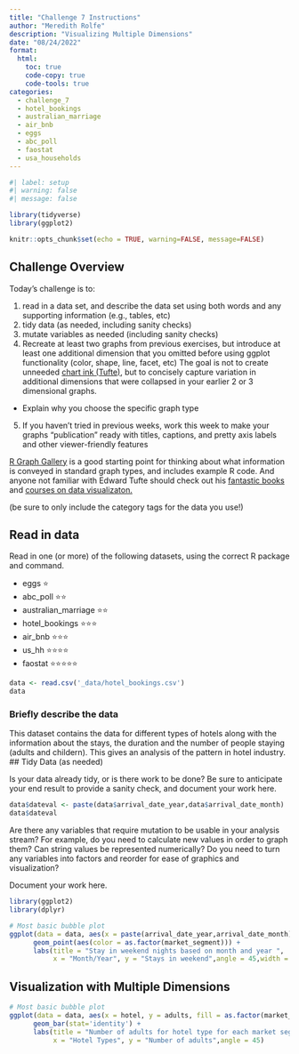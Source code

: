 ```yaml
---
title: "Challenge 7 Instructions"
author: "Meredith Rolfe"
description: "Visualizing Multiple Dimensions"
date: "08/24/2022"
format:
  html:
    toc: true
    code-copy: true
    code-tools: true
categories:
  - challenge_7
  - hotel_bookings
  - australian_marriage
  - air_bnb
  - eggs
  - abc_poll
  - faostat
  - usa_households
---
```


```r
#| label: setup
#| warning: false
#| message: false

library(tidyverse)
library(ggplot2)

knitr::opts_chunk$set(echo = TRUE, warning=FALSE, message=FALSE)
```

## Challenge Overview

Today's challenge is to:

1)  read in a data set, and describe the data set using both words and any supporting information (e.g., tables, etc)
2)  tidy data (as needed, including sanity checks)
3)  mutate variables as needed (including sanity checks)
4)  Recreate at least two graphs from previous exercises, but introduce at least one additional dimension that you omitted before using ggplot functionality (color, shape, line, facet, etc) The goal is not to create unneeded [chart ink (Tufte)](https://www.edwardtufte.com/tufte/), but to concisely capture variation in additional dimensions that were collapsed in your earlier 2 or 3 dimensional graphs.
   - Explain why you choose the specific graph type
5) If you haven't tried in previous weeks, work this week to make your graphs "publication" ready with titles, captions, and pretty axis labels and other viewer-friendly features

[R Graph Gallery](https://r-graph-gallery.com/) is a good starting point for thinking about what information is conveyed in standard graph types, and includes example R code. And anyone not familiar with Edward Tufte should check out his [fantastic books](https://www.edwardtufte.com/tufte/books_vdqi) and [courses on data visualizaton.](https://www.edwardtufte.com/tufte/courses)

(be sure to only include the category tags for the data you use!)

## Read in data

Read in one (or more) of the following datasets, using the correct R package and command.

  - eggs ⭐
  - abc_poll ⭐⭐
  - australian_marriage ⭐⭐
  - hotel_bookings ⭐⭐⭐
  - air_bnb  ⭐⭐⭐
  - us_hh ⭐⭐⭐⭐
  - faostat ⭐⭐⭐⭐⭐

```r
data <- read.csv('_data/hotel_bookings.csv')
data
```

### Briefly describe the data
This dataset contains the data for different types of hotels along with the information about the stays, the duration and the number of people staying (adults and childern). This gives an analysis of the pattern in hotel industry.
## Tidy Data (as needed)

Is your data already tidy, or is there work to be done? Be sure to anticipate your end result to provide a sanity check, and document your work here.

```r
data$dateval <- paste(data$arrival_date_year,data$arrival_date_month)
data$dateval
```

Are there any variables that require mutation to be usable in your analysis stream? For example, do you need to calculate new values in order to graph them? Can string values be represented numerically? Do you need to turn any variables into factors and reorder for ease of graphics and visualization?

Document your work here.

```r
library(ggplot2)
library(dplyr)

# Most basic bubble plot
ggplot(data = data, aes(x = paste(arrival_date_year,arrival_date_month), y = stays_in_weekend_nights)) +
      geom_point(aes(color = as.factor(market_segment))) +
      labs(title = "Stay in weekend nights based on month and year ",
           x = "Month/Year", y = "Stays in weekend",angle = 45,width = 1000, height=1000)
```

## Visualization with Multiple Dimensions
```r


# Most basic bubble plot
ggplot(data = data, aes(x = hotel, y = adults, fill = as.factor(market_segment))) +
      geom_bar(stat='identity') +
      labs(title = "Number of adults for hotel type for each market segment ",
           x = "Hotel Types", y = "Number of adults",angle = 45)
```


